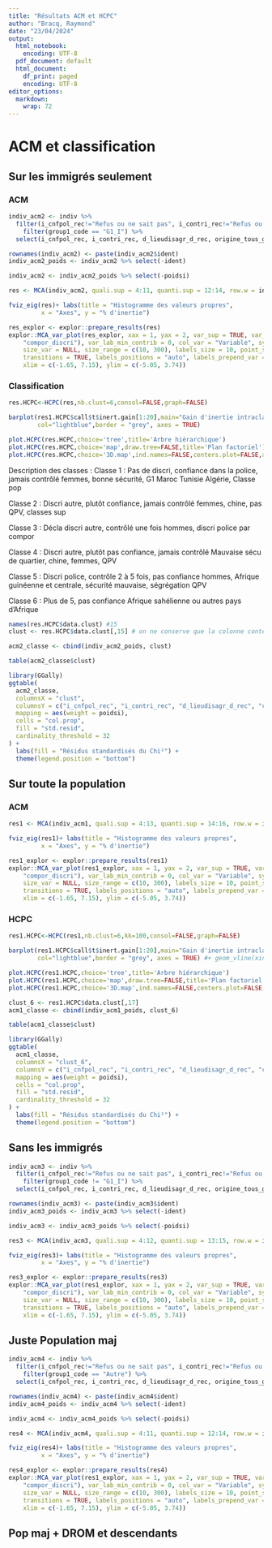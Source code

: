 ```yaml
---
title: "Résultats ACM et HCPC"
author: "Bracq, Raymond"
date: "23/04/2024"
output:
  html_notebook: 
    encoding: UTF-8
  pdf_document: default
  html_document:
    df_print: paged
    encoding: UTF-8
editor_options:
  markdown:
    wrap: 72
---
```



# ACM et classification{.tabset .tabset-fade}

## Sur les immigrés seulement

### ACM
```r
indiv_acm2 <- indiv %>%
  filter(i_cnfpol_rec!="Refus ou ne sait pas", i_contri_rec!="Refus ou ne sait pas", d_lieudisagr_d_rec!="Refus ou ne sait pas") %>% 
    filter(group1_code == "G1_I") %>% 
  select(i_cnfpol_rec, i_contri_rec, d_lieudisagr_d_rec, origine_tous_g2_rec, l_immi_rec, a_rquart_code, l_quart_secu_rec, qpv_i_rec, sexee_rec, csnq_ego_rec, compor_discri, durtotfrm, durar2, agenq, ident, poidsi)  

rownames(indiv_acm2) <- paste(indiv_acm2$ident)
indiv_acm2_poids <- indiv_acm2 %>% select(-ident) 

indiv_acm2 <- indiv_acm2_poids %>% select(-poidsi)
```


```r
res <- MCA(indiv_acm2, quali.sup = 4:11, quanti.sup = 12:14, row.w = indiv_acm2_poids$poidsi)

```


```r
fviz_eig(res)+ labs(title = "Histogramme des valeurs propres",
         x = "Axes", y = "% d'inertie")
```

```r
res_explor <- explor::prepare_results(res)
explor::MCA_var_plot(res_explor, xax = 1, yax = 2, var_sup = TRUE, var_sup_choice = c("qpv_i_rec",
    "compor_discri"), var_lab_min_contrib = 0, col_var = "Variable", symbol_var = "Type",
    size_var = NULL, size_range = c(10, 300), labels_size = 10, point_size = 56,
    transitions = TRUE, labels_positions = "auto", labels_prepend_var = FALSE,
    xlim = c(-1.65, 7.15), ylim = c(-5.05, 3.74))
```

### Classification

```r
res.HCPC<-HCPC(res,nb.clust=6,consol=FALSE,graph=FALSE)
```

```r
barplot(res1.HCPC$call$t$inert.gain[1:20],main="Gain d'inertie intraclasse sur les 20 dernières agrégations ",
        col="lightblue",border = "grey", axes = TRUE)
```

```r
plot.HCPC(res.HCPC,choice='tree',title='Arbre hiérarchique')
plot.HCPC(res.HCPC,choice='map',draw.tree=FALSE,title='Plan factoriel')
plot.HCPC(res.HCPC,choice='3D.map',ind.names=FALSE,centers.plot=FALSE,angle=60,title='Arbre hiérarchique sur le plan factoriel')
```
Description des classes :
Classe 1 : Pas de discri, confiance dans la police, jamais contrôlé
femmes, bonne sécurité, G1 Maroc Tunisie Algérie, Classe pop

Classe 2 : Discri autre, plutôt confiance, jamais contrôlé
femmes, chine, pas QPV, classes sup

Classe 3 : Décla discri autre, contrôlé une fois
hommes, discri police par compor

Classe 4 : Discri autre, plutôt pas confiance, jamais contrôlé
Mauvaise sécu de quartier, chine, femmes, QPV

Classe 5 : Discri police, contrôle 2 à 5 fois, pas confiance
hommes, Afrique guinéenne et centrale, sécurité mauvaise, ségrégation QPV

Classe 6 : Plus de 5, pas confiance
Afrique sahélienne ou autres pays d'Afrique


```r
names(res.HCPC$data.clust) #15
clust <- res.HCPC$data.clust[,15] # on ne conserve que la colonne contenant les classes

acm2_classe <- cbind(indiv_acm2_poids, clust)
```

```r
table(acm2_classe$clust)
```


```r
library(GGally)
ggtable(
  acm2_classe, 
  columnsX = "clust", 
  columnsY = c("i_cnfpol_rec", "i_contri_rec", "d_lieudisagr_d_rec", "compor_discri","origine_tous_g2_rec", "qpv_i_rec", "sexee_rec", "durtotfrm", "agenq"),
  mapping = aes(weight = poidsi),
  cells = "col.prop",
  fill = "std.resid",
  cardinality_threshold = 32
) + 
  labs(fill = "Résidus standardisés du Chi²") +
  theme(legend.position = "bottom")
```


## Sur toute la population

### ACM

```r
res1 <- MCA(indiv_acm1, quali.sup = 4:13, quanti.sup = 14:16, row.w = indiv_acm1_poids$poidsi)
```

```r
fviz_eig(res1)+ labs(title = "Histogramme des valeurs propres",
         x = "Axes", y = "% d'inertie")
```

```r
res1_explor <- explor::prepare_results(res1)
explor::MCA_var_plot(res1_explor, xax = 1, yax = 2, var_sup = TRUE, var_sup_choice = c("qpv_i_rec",
    "compor_discri"), var_lab_min_contrib = 0, col_var = "Variable", symbol_var = "Type",
    size_var = NULL, size_range = c(10, 300), labels_size = 10, point_size = 56,
    transitions = TRUE, labels_positions = "auto", labels_prepend_var = FALSE,
    xlim = c(-1.65, 7.15), ylim = c(-5.05, 3.74))
```

### HCPC
```r
res1.HCPC<-HCPC(res1,nb.clust=6,kk=100,consol=FALSE,graph=FALSE)
```

```r
barplot(res1.HCPC$call$t$inert.gain[1:20],main="Gain d'inertie intraclasse sur les 20 dernières agrégations ",
        col="lightblue",border = "grey", axes = TRUE) #+ geom_vline(xintercept = factor(c(5, 7, 10, 14, 15)), linetype = "dashed", color = "black")
```

```r
plot.HCPC(res1.HCPC,choice='tree',title='Arbre hiérarchique')
plot.HCPC(res1.HCPC,choice='map',draw.tree=FALSE,title='Plan factoriel')
plot.HCPC(res1.HCPC,choice='3D.map',ind.names=FALSE,centers.plot=FALSE,angle=60,title='Arbre hiérarchique sur le plan factoriel')
```
```r
clust_6 <- res1.HCPC$data.clust[,17] 
acm1_classe <- cbind(indiv_acm1_poids, clust_6) 
```

```r
table(acm1_classe$clust)
```

```r
library(GGally)
ggtable(
  acm1_classe, 
  columnsX = "clust_6", 
  columnsY = c("i_cnfpol_rec", "i_contri_rec", "d_lieudisagr_d_rec", "compor_discri","group1_rec", "origine_tous_g2_rec", "qpv_i_rec", "sexee_rec", "durtotfrm", "agenq"),
  mapping = aes(weight = poidsi),
  cells = "col.prop",
  fill = "std.resid",
  cardinality_threshold = 32
) + 
  labs(fill = "Résidus standardisés du Chi²") +
  theme(legend.position = "bottom")
```



## Sans les immigrés


```r
indiv_acm3 <- indiv %>%
  filter(i_cnfpol_rec!="Refus ou ne sait pas", i_contri_rec!="Refus ou ne sait pas", d_lieudisagr_d_rec!="Refus ou ne sait pas") %>% 
    filter(group1_code != "G1_I") %>% 
  select(i_cnfpol_rec, i_contri_rec, d_lieudisagr_d_rec, origine_tous_g2_rec, l_immi_rec, a_rquart_code, l_quart_secu_rec, qpv_i_rec, sexee_rec, csnq_ego_rec, compor_discri, group1, durtotfrm, durar2, agenq, ident, poidsi)  

rownames(indiv_acm3) <- paste(indiv_acm3$ident)
indiv_acm3_poids <- indiv_acm3 %>% select(-ident) 

indiv_acm3 <- indiv_acm3_poids %>% select(-poidsi)
```
```r
res3 <- MCA(indiv_acm3, quali.sup = 4:12, quanti.sup = 13:15, row.w = indiv_acm3_poids$poidsi)
```

```r
fviz_eig(res3)+ labs(title = "Histogramme des valeurs propres",
         x = "Axes", y = "% d'inertie")
```

```r
res3_explor <- explor::prepare_results(res3)
explor::MCA_var_plot(res1_explor, xax = 1, yax = 2, var_sup = TRUE, var_sup_choice = c("qpv_i_rec",
    "compor_discri"), var_lab_min_contrib = 0, col_var = "Variable", symbol_var = "Type",
    size_var = NULL, size_range = c(10, 300), labels_size = 10, point_size = 56,
    transitions = TRUE, labels_positions = "auto", labels_prepend_var = FALSE,
    xlim = c(-1.65, 7.15), ylim = c(-5.05, 3.74))
```

## Juste Population maj

```r
indiv_acm4 <- indiv %>%
  filter(i_cnfpol_rec!="Refus ou ne sait pas", i_contri_rec!="Refus ou ne sait pas", d_lieudisagr_d_rec!="Refus ou ne sait pas") %>% 
    filter(group1_code == "Autre") %>% 
  select(i_cnfpol_rec, i_contri_rec, d_lieudisagr_d_rec, origine_tous_g2_rec, l_immi_rec, a_rquart_code, l_quart_secu_rec, qpv_i_rec, sexee_rec, csnq_ego_rec, compor_discri, durtotfrm, durar2, agenq, ident, poidsi)  

rownames(indiv_acm4) <- paste(indiv_acm4$ident)
indiv_acm4_poids <- indiv_acm4 %>% select(-ident) 

indiv_acm4 <- indiv_acm4_poids %>% select(-poidsi)
```

```r
res4 <- MCA(indiv_acm4, quali.sup = 4:11, quanti.sup = 12:14, row.w = indiv_acm4_poids$poidsi)
```

```r
fviz_eig(res4)+ labs(title = "Histogramme des valeurs propres",
         x = "Axes", y = "% d'inertie")
```

```r
res4_explor <- explor::prepare_results(res4)
explor::MCA_var_plot(res1_explor, xax = 1, yax = 2, var_sup = TRUE, var_sup_choice = c("qpv_i_rec",
    "compor_discri"), var_lab_min_contrib = 0, col_var = "Variable", symbol_var = "Type",
    size_var = NULL, size_range = c(10, 300), labels_size = 10, point_size = 56,
    transitions = TRUE, labels_positions = "auto", labels_prepend_var = FALSE,
    xlim = c(-1.65, 7.15), ylim = c(-5.05, 3.74))
```
## Pop maj + DROM et descendants
